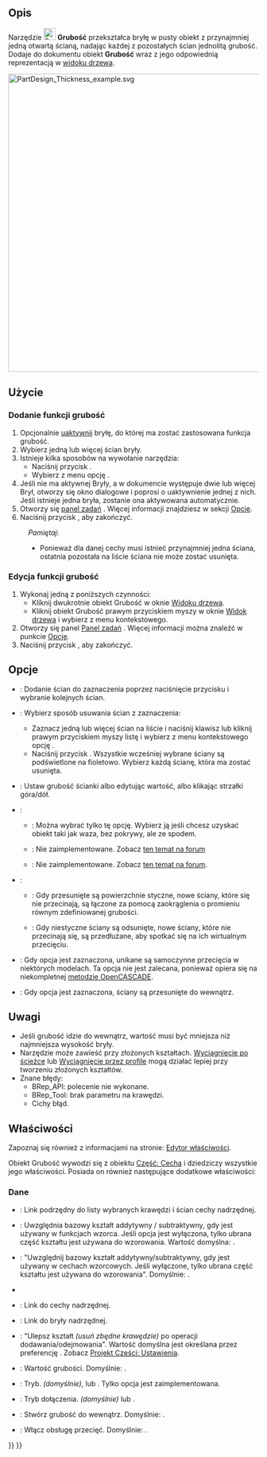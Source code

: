 <languages/>

{{Docnav/pl
|[[PartDesign_Draft/pl|Pochylenie ścian]]
|[[PartDesign_Mirrored/pl|Odbicie lustrzane]]
|[[PartDesign_Workbench/pl|środowisko pracy Projekt Części]]
|IconL=PartDesign_Draft.svg
|IconR=PartDesign_Mirrored.svg
|IconC=Workbench_PartDesign.svg
}}

{{GuiCommand/pl
|Name=PartDesign Thickness
|Name/pl=Projekt Części: Grubość
|MenuLocation=Projekt Części → Zastosuj funkcję ulepszenia → Grubość
|Workbenches=[[PartDesign_Workbench/pl|Projekt Części]]
|Version=0.17
|SeeAlso=[[Part_Thickness/pl|Część: Grubość]]
}}

<span id="Description"></span>
==Opis==

Narzędzie [[Image:PartDesign_Thickness.svg|24px]] '''Grubość''' przekształca bryłę w pusty obiekt z przynajmniej jedną otwartą ścianą, nadając każdej z pozostałych ścian jednolitą grubość. Dodaje do dokumentu obiekt '''Grubość''' wraz z jego odpowiednią reprezentacją w [[Tree_view/pl|widoku drzewa]].

[[File:PartDesign_Thickness_example.svg|600px]]
{{Caption|Bryła bazowa ''(A)'' → Bryła z wybraną ścianą do otwarcia ''(B)'' → Powstały pusty obiekt ''(C)''.}}

<span id="Usage"></span>
==Użycie==

<span id="Add_a_thickness"></span>
===Dodanie funkcji grubość===

# Opcjonalnie [[PartDesign_Body/pl#Aktywny_status|uaktywnij]] bryłę, do której ma zostać zastosowana funkcja grubość.
# Wybierz jedną lub więcej ścian bryły.
# Istnieje kilka sposobów na wywołanie narzędzia:
#* Naciśnij przycisk {{Button|[[Image:PartDesign_Thickness.svg|16px]] [[PartDesign_Thickness/pl|Grubość]]}}.
#* Wybierz z menu opcję {{MenuCommand|Projekt Części → Zastosuj funkcję ulepszenia → [[Image:PartDesign_Thickness.svg|16px]] Grubość}}.
# Jeśli nie ma aktywnej Bryły, a w dokumencie występuje dwie lub więcej Brył, otworzy się okno dialogowe {{MenuCommand|Wymagana jest aktywna zawartość}} i poprosi o uaktywnienie jednej z nich. Jeśli istnieje jedna bryła, zostanie ona aktywowana automatycznie.
# Otworzy się [[Task_panel/pl|panel zadań]] {{MenuCommand|Parametry funkcji grubość}}. Więcej informacji znajdziesz w sekcji [[#Opcje|Opcje]].
# Naciśnij przycisk {{Button|OK}}, aby zakończyć.


:''Pamiętaj'':
:* Ponieważ dla danej cechy musi istnieć przynajmniej jedna ściana, ostatnia pozostała na liście ściana nie może zostać usunięta.

<span id="Edit_a_thickness"></span>
===Edycja funkcji grubość===

# Wykonaj jedną z poniższych czynności:
#* Kliknij dwukrotnie obiekt Grubość w oknie [[Tree_view/pl|Widoku drzewa]].
#* Kliknij obiekt Grubość prawym przyciskiem myszy w oknie [[Tree_view/pl|Widok drzewa]] i wybierz {{MenuCommand|Edytuj Grubość}} z menu kontekstowego.
#  Otworzy się panel [[Task_panel/pl|Panel zadań]] {{MenuCommand|Parametry funkcji Grubość}}. Więcej informacji można znaleźć w punkcie [[#Opcje|Opcje]].
# Naciśnij przycisk {{Button|OK}}, aby zakończyć.

<span id="Options"></span>
==Opcje==

* {{MenuCommand|Dodaj ścianę}}: Dodanie ścian do zaznaczenia poprzez naciśnięcie przycisku {{Button|Dodaj ścianę}} i wybranie kolejnych ścian. 
* {{MenuCommand|Usuń ścianę}}: Wybierz sposób usuwania ścian z zaznaczenia:
** Zaznacz jedną lub więcej ścian na liście i naciśnij klawisz {{KEY|Del}} lub kliknij prawym przyciskiem myszy listę i wybierz z menu kontekstowego opcję {{MenuCommand|Skasuj}}.
** Naciśnij przycisk {{Button|Usuń ścianę}}. Wszystkie wcześniej wybrane ściany są podświetlone na fioletowo. Wybierz każdą ścianę, która ma zostać usunięta.
* {{MenuCommand|Grubość}}: Ustaw grubość ścianki albo edytując wartość, albo klikając strzałki góra/dół.
* {{MenuCommand|Tryb}}:
** {{MenuCommand|Powłoka}}: Można wybrać tylko tę opcję. Wybierz ją jeśli chcesz uzyskać obiekt taki jak waza, bez pokrywy, ale ze spodem.
** {{MenuCommand|Rura}}: Nie zaimplementowane. Zobacz [https://forum.freecad.org/viewtopic.php?p=484495#p484495 ten temat na forum]
** {{MenuCommand|Obie strony}}: Nie zaimplementowane. Zobacz [https://forum.freecad.org/viewtopic.php?p=484495#p484495 ten temat na forum].
* {{MenuCommand|Typ dołączenia}}:
** {{MenuCommand|Łuk}}: Gdy przesunięte są powierzchnie styczne, nowe ściany, które się nie przecinają, są łączone za pomocą zaokrąglenia o promieniu równym zdefiniowanej grubości.
** {{MenuCommand|Przecięcie}}: Gdy niestyczne ściany są odsunięte, nowe ściany, które nie przecinają się, są przedłużane, aby spotkać się na ich wirtualnym przecięciu.
* {{MenuCommand|Przecięcie}}: Gdy opcja jest zaznaczona, unikane są samoczynne przecięcia w niektórych modelach. Ta opcja nie jest zalecana, ponieważ opiera się na niekompletnej [https://dev.opencascade.org/doc/refman/html/class_b_rep_offset_a_p_i___make_thick_solid.html#af78f35025a31e2ce8bd96c82fb33a981 metodzie OpenCASCADE].
* {{MenuCommand|Stwórz grubość do wewnątrz}}: Gdy opcja jest zaznaczona, ściany są przesunięte do wewnątrz.

<span id="Notes"></span>
==Uwagi==

* Jeśli grubość idzie do wewnątrz, wartość musi być mniejsza niż najmniejsza wysokość bryły.
* Narzędzie może zawieść przy złożonych kształtach. [[PartDesign_AdditivePipe/pl|Wyciągnięcie po ścieżce]] lub [[PartDesign_AdditiveLoft/pl|Wyciągnięcie przez profile]] mogą działać lepiej przy tworzeniu złożonych kształtów.
* Znane błędy:
** BRep_API: polecenie nie wykonane.
** BRep_Tool: brak parametru na krawędzi.
** Cichy błąd.

<span id="Properties"></span>
==Właściwości==

Zapoznaj się również z informacjami na stronie: [[Property_editor/pl|Edytor właściwości]].

Obiekt Grubość wywodzi się z obiektu [[Part_Feature/pl|Część: Cecha]] i dziedziczy wszystkie jego właściwości. Posiada on również następujące dodatkowe właściwości:

<span id="Data"></span>
===Dane===

{{Properties_Title|Podstawowe}}

* {{PropertyData|Base|LinkSub}}: Link podrzędny do listy wybranych krawędzi i ścian cechy nadrzędnej.
* {{PropertyData|Podparcie przemieszczenia|Bool}}: Uwzględnia bazowy kształt addytywny / subtraktywny, gdy jest używany w funkcjach wzorca. Jeśli opcja jest wyłączona, tylko ubrana część kształtu jest używana do wzorowania. Wartość domyślna: {{FALSE/pl}}.
* {{PropertyData|Support Transform|Bool}}: "Uwzględnij bazowy kształt addytywny/subtraktywny, gdy jest używany w cechach wzorcowych. Jeśli wyłączone, tylko ubrana część kształtu jest używana do wzorowania". Domyślnie: {{FALSE}}.
* {{PropertyData|Add Sub Shape|PartShape|hidden}}
* {{PropertyData|Base Feature|Link|hidden}}: Link do cechy nadrzędnej.
* {{PropertyData|_ Body|LinkHidden|hidden}}: Link do bryły nadrzędnej.

{{Properties_Title|Projekt Części}}

* {{PropertyData|Ulepsz|Bool}}: "Ulepsz kształt ''(usuń zbędne krawędzie)'' po operacji dodawania/odejmowania". Wartość domyślna jest określana przez preferencję {{MenuCommand|Automatycznie udoskonal model po wykonaniu operacji opartej na szkicu}}. Zobacz [[PartDesign_Preferences/pl#Og.C3.B3lne|Projekt Części: Ustawienia]].

{{Properties_Title|Grubość}}

* {{PropertyData|Value|Długość}}: Wartość grubości. Domyślnie: {{value|1 mm}}.
* {{PropertyData|Tryb|Enumeration}}: Tryb. {{value|Powłoka}} ''(domyślnie)'', {{value|Rura}} lub {{Value|Obie strony}}. Tylko opcja {{value|Powłoka}} jest zaimplementowana.
* {{PropertyData|Dołącz|Enumeration}}: Tryb dołączenia. {{value|Łuk}} ''(domyślnie)'' lub {{Value|Przecięcie}}.
* {{PropertyData|Odwrócony|Bool}}: Stwórz grubość do wewnątrz. Domyślnie: {{FALSE/pl}}.
* {{PropertyData|Przecięcie|Bool}}: Włącz obsługę przecięć. Domyślnie: {{FALSE/pl}}.


{{Docnav/pl
|[[PartDesign_Draft/pl|Pochylenie ścian]]
|[[PartDesign_Mirrored/pl|Odbicie lustrzane]]
|[[PartDesign_Workbench/pl|środowisko pracy Projekt Części]]
|IconL=PartDesign_Draft.svg
|IconR=PartDesign_Mirrored.svg
|IconC=Workbench_PartDesign.svg
}}

{{PartDesign Tools navi{{#translation:}}}}
{{Userdocnavi{{#translation:}}}}